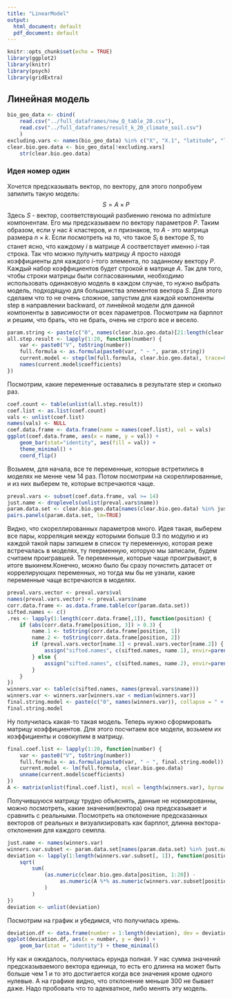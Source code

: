 ```yaml
---
title: "LinearModel"
output:
  html_document: default
  pdf_document: default
---
```


```r
knitr::opts_chunk$set(echo = TRUE)
library(ggplot2)
library(knitr)
library(psych)
library(gridExtra)
```

## Линейная модель

```r
bio_geo_data <- cbind(
    read.csv("../full_dataframes/new_Q_table_20.csv"),
    read.csv("../full_dataframes/result_k_20_climate_soil.csv")
    )
excluding.vars <- names(bio_geo_data) %in% c("X", "X.1", "latitude", "longitude") 
clear.bio.geo.data <- bio_geo_data[!excluding.vars]
    str(clear.bio.geo.data)
```

### Идея номер один
Хочется предсказывать вектор, по вектору, для этого попробуем запилить такую модель:
$$S = A \times P$$
Здесь $S$ - вектор, соответствующий разбиению генома по admixture компонентам. Его мы предсказываем по вектору параметров $P$. Таким образом, если у нас $k$ кластеров, и $n$ признаков, то $A$ - это матрица размера $n \times k$. Если посмотреть на то, что такое $S_i$ в векторе $S$, то станет ясно, что каждому $i$ в матрице $A$ соответствует именно $i$-тая строка. Так что можно пулучить матрицу $A$ просто находя коэффициенты для каждого $i$-того элемента, по заданному вектору $P$. Каждый набор коэффициентов будет строкой в матрице $A$.\n
Так для того, чтобы строки матрицы были согласованными, необходимо использовать одинаковую модель в каждом случае, то нужно выбрать модель, подходящую для большинства элементов вектора $S$. Для этого сделаем что то не очень сложное, запустим для каждой компоненты step в направлении backward, от линейной модели для данной компоненты в зависимости от всех параметров. Посмотрим на барплот и решим, что брать, что не брать, очень не строго все и весело.

```r
param.string <- paste(c("0", names(clear.bio.geo.data)[21:length(clear.bio.geo.data)]), collapse = " + ")
all.step.result <- lapply(1:20, function(number) {
    var <- paste0("V", toString(number))
    full.formula <- as.formula(paste0(var, " ~ ", param.string))
    current.model <- step(lm(full.formula, clear.bio.geo.data), trace=0)
    names(current.model$coefficients)
})
```

Посмотрим, какие переменные оставались в результате step и сколько раз.

```r
coef.count <- table(unlist(all.step.result))
coef.list <- as.list(coef.count)
vals <- unlist(coef.list)
names(vals) <- NULL
coef.data.frame <- data.frame(name = names(coef.list), val = vals)
ggplot(coef.data.frame, aes(x = name, y = val)) +
    geom_bar(stat="identity", aes(fill = val)) + 
    theme_minimal() +
    coord_flip()
```

Возьмем, для начала, все те переменные, которые встретились в моделях не менне чем 14 раз. Потом посмотрим на скореллированные, и из них выберем те, которые встречаются чаще.

```r
preval.vars <- subset(coef.data.frame, val >= 14)
just.name <- droplevels(unlist(preval.vars$name))
param.data.set <- clear.bio.geo.data[names(clear.bio.geo.data) %in% just.name]
pairs.panels(param.data.set, lm=TRUE)
```

Видно, что скореллированных параметров много. Идея такая, выберем все пары, корреляция между которыми больше 0.3 по модулю и из каждой такой пары запишем в список ту переменную, которая реже встречалась в моделях, ту пеерменную, которую мы записали, будем считаем проигравшей. Те переменные, которые чаще проигрывают, в итоге выкинем.Конечно, можно было бы сразу почистить датасет от коррелирующих переменных, но тогда мы бы не узнали, какие переменные чаще встречаются в моделях.

```r
preval.vars.vector <- preval.vars$val
names(preval.vars.vector) <- preval.vars$name
corr.data.frame <- as.data.frame.table(cor(param.data.set))
sifted.names <- c()
.res <- lapply(1:length(corr.data.frame[,1]), function(position) {
    if (abs(corr.data.frame[position, 3]) > 0.3) {
        name.1 <- toString(corr.data.frame[position, 1])
        name.2 <- toString(corr.data.frame[position, 2])
        if (preval.vars.vector[name.1] < preval.vars.vector[name.2]) {
            assign("sifted.names", c(sifted.names, name.1), envir=parent.frame(n=2))
        } else {
            assign("sifted.names", c(sifted.names, name.2), envir=parent.frame(n=2))
        }
    }
})
winners.var <- table(c(sifted.names, names(preval.vars$name)))
winners.var <- winners.var[winners.var < median(winners.var)]
final.string.model <- paste(c("0", names(winners.var)), collapse = " + ")
final.string.model
```

Ну получилась какая-то такая модель. Теперь нужно сформировать матрицу коэффициентов. Для этого посчитаем все модели, возьмем их коэффициенты и совокупим в матрицу.

```r
final.coef.list <- lapply(1:20, function(number) {
    var <- paste0("V", toString(number))
    full.formula <- as.formula(paste0(var, " ~ ", final.string.model))
    current.model <- lm(full.formula, clear.bio.geo.data)
    unname(current.model$coefficients)
})
A <- matrix(unlist(final.coef.list), ncol = length(winners.var), byrow = TRUE)
```

Получившуюся матрицу трудно объяснять, данные не нормированны, можно посмотреть, какие значения(вектора) она предсказывает и сравнить с реальными. Посмотреть на отклонение предсказанных векторов от реальных и визуализировать как барплот, длинна вектора-отклонения для каждого семпла.

```r
just.name <- names(winners.var)
winners.var.subset <- param.data.set[names(param.data.set) %in% just.name]
deviation <- lapply(1:length(winners.var.subset[, 1]), function(position) {
    sqrt(
        sum(
            (as.numeric(clear.bio.geo.data[position, 1:20]) - 
                 as.numeric(A %*% as.numeric(winners.var.subset[position,])))^2
            )
        )
})
deviation <- unlist(deviation)
```

Посмотрим на график и убедимся, что получилась хрень.

```r
deviation.df <- data.frame(number = 1:length(deviation), dev = deviation)
ggplot(deviation.df, aes(x = number, y = dev)) + 
    geom_bar(stat = "identity") + theme_minimal()
```

Ну как и ожидалось, получилась ерунда полная. У нас сумма значений предсказываемого вектора единица, то есть его длинна на может быть больше чем 1 и то это достигается когда все значения кроме одного нулевые. А на графике видно, что отклонение меньше 300 не бывает даже. Надо пробовать что то адекватное, либо менять эту модель.








